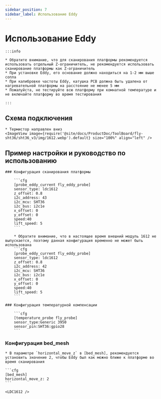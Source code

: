 ```yaml
---
sidebar_position: 7
sidebar_label: Использование Eddy
---
```





# Использование Eddy

    :::info

    * Обратите внимание, что для сканирования платформы рекомендуется использовать отдельный Z-ограничитель, не рекомендуется использовать сканирование платформы как Z-ограничитель
    * При установке Eddy, его основание должно находиться на 1-2 мм выше сопла
    * При калибровке частоты Eddy, катушка PCB должна быть удалена от нагревательной платформы на расстояние не менее 5 мм
    * Пожалуйста, не тестируйте всю платформу при комнатной температуре и не включайте платформу во время тестирования

    :::


## Схема подключения

    * Термистор направлен вниз
    <ImageView image={require('@site/docs/ProductDoc/ToolBoard/fly-sht36/sht36_v3/img/1612.webp').default} size="100%" align="left" />


## Пример настройки и руководство по использованию

    ### Конфигурация сканирования платформы

        ```cfg
        [probe_eddy_current fly_eddy_probe]
        sensor_type: ldc1612
        z_offset: 0.8
        i2c_address: 43
        i2c_mcu: SHT36
        i2c_bus: i2c1e
        x_offset: 0
        y_offset: 0
        speed:40
        lift_speed: 5
        ```

        * Обратите внимание, что в настоящее время внешний модуль 1612 не выпускается, поэтому данная конфигурация временно не может быть использована
        ```cfg
        [probe_eddy_current fly_eddy_probe]
        sensor_type: ldc1612
        z_offset: 0.8
        i2c_address: 42
        i2c_mcu: SHT36
        i2c_bus: i2c1e
        x_offset: 0
        y_offset: 0
        speed:40
        lift_speed: 5
        ```

    ### Конфигурация температурной компенсации

        ```cfg
        [temperature_probe fly_probe]
        sensor_type:Generic 3950
        sensor_pin:SHT36:gpio28
        ```

### Конфигурация bed_mesh

    * В параметре `horizontal_move_z` в [bed_mesh], рекомендуется установить значение 2, чтобы Eddy был как можно ближе к платформе во время сканирования

    ```cfg
    [bed_mesh]
    horizontal_move_z: 2
    ```

    <LDC1612 />